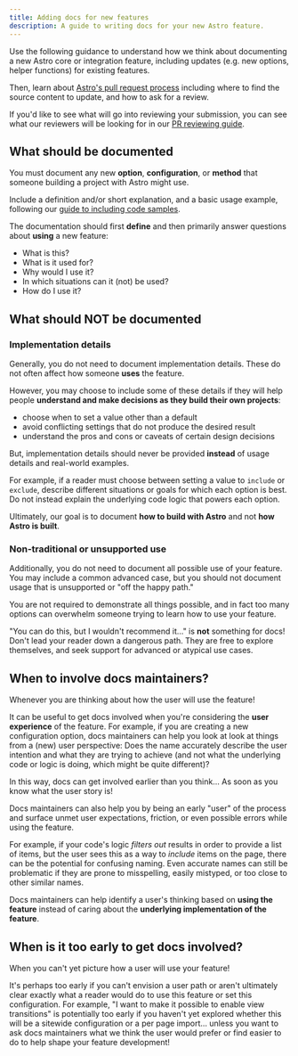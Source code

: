 ```yaml
---
title: Adding docs for new features
description: A guide to writing docs for your new Astro feature.
---
```


Use the following guidance to understand how we think about documenting a new Astro core or integration feature, including updates (e.g. new options, helper functions) for existing features.

Then, learn about [Astro's pull request process](/docs-for-code-changes/pull-requests/) including where to find the source content to update, and how to ask for a review.

If you'd like to see what will go into reviewing your submission, you can see what our reviewers will be looking for in our [PR reviewing guide](/reviewers/0-reviewing-prs/).

## What should be documented

You must document any new **option**, **configuration**, or **method** that someone building a project with Astro might use.

Include a definition and/or short explanation, and a basic usage example, following our [guide to including code samples](/reference/code-samples/).

The documentation should first **define** and then primarily answer questions about **using** a new feature:
- What is this?
- What is it used for?
- Why would I use it?
- In which situations can it (not) be used?
- How do I use it?

## What should NOT be documented

### Implementation details

Generally, you do not need to document implementation details. These do not often affect how someone **uses** the feature.

However, you may choose to include some of these details if they will help people **understand and make decisions as they build their own projects**:

- choose when to set a value other than a default
- avoid conflicting settings that do not produce the desired result
- understand the pros and cons or caveats of certain design decisions

But, implementation details should never be provided **instead** of usage details and real-world examples.

For example, if a reader must choose between setting a value to `include` or `exclude`, describe different situations or goals for which each option is best. Do not instead explain the underlying code logic that powers each option. 

Ultimately, our goal is to document **how to build with Astro** and not **how Astro is built**.

### Non-traditional or unsupported use

Additionally, you do not need to document all possible use of your feature. You may include a common advanced case, but you should not document usage that is unsupported or "off the happy path."

You are not required to demonstrate all things possible, and in fact too many options can overwhelm someone trying to learn how to use your feature. 

"You can do this, but I wouldn't recommend it..." is **not** something for docs! Don't lead your reader down a dangerous path. They are free to explore themselves, and seek support for advanced or atypical use cases.

## When to involve docs maintainers?

Whenever you are thinking about how the user will use the feature!

It can be useful to get docs involved when you're considering the **user experience** of the feature. For example, if you are creating a new configuration option, docs maintainers can help you look at look at things from a (new) user perspective: Does the name accurately describe the user intention and what they are trying to achieve (and not what the underlying code or logic is doing, which might be quite different)?

In this way, docs can get involved earlier than you think... As soon as you know what the user story is!

Docs maintainers can also help you by being an early "user" of the process and surface unmet user expectations, friction, or even possible errors while using the feature.

For example, if your code's logic *filters out* results in order to provide a list of items, but the user sees this as a way to *include* items on the page, there can be the potential for confusing naming. Even accurate names can still be problematic if they are prone to misspelling, easily mistyped, or too close to other similar names.

Docs maintainers can help identify a user's thinking based on **using the feature** instead of caring about the **underlying implementation of the feature**.

## When is it too early to get docs involved?

When you can't yet picture how a user will use your feature! 

It's perhaps too early if you can't envision a user path or aren't ultimately clear exactly what a reader would do to use this feature or set this configuration. For example, "I want to make it possible to enable view transitions" is potentially too early if you haven't yet explored whether this will be a sitewide configuration or a per page import... unless you want to ask docs maintainers what we think the user would prefer or find easier to do to help shape your feature development!